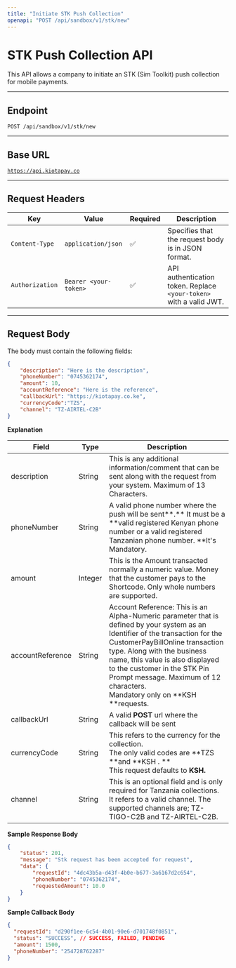 ```yaml
---
title: "Initiate STK Push Collection"
openapi: "POST /api/sandbox/v1/stk/new"
---
```


# STK Push Collection API

This API allows a company to initiate an STK (Sim Toolkit) push collection for mobile payments.

---

## **Endpoint**

`POST /api/sandbox/v1/stk/new`

---

## **Base URL**

[`https://api.kiotapay.co`](https://api.kiotapay.co)

---

## **Request Headers**

| Key             | Value                 | Required | Description                                                        |
| --------------- | --------------------- | -------- | ------------------------------------------------------------------ |
| `Content-Type`  | `application/json`    | ✅        | Specifies that the request body is in JSON format.                 |
| `Authorization` | `Bearer <your-token>` | ✅        | API authentication token. Replace `<your-token>` with a valid JWT. |

---

## **Request Body**

The body must contain the following fields:

```json
{
    "description": "Here is the description",
    "phoneNumber": "0745362174",
    "amount": 10,
    "accountReference": "Here is the reference",
    "callbackUrl": "https://kiotapay.co.ke",
	"currencyCode":"TZS",
    "channel": "TZ-AIRTEL-C2B"
}
```

**Explanation**

| Field            | Type    | Description                                                                                                                                                                                                                                                                                                                                           |
| ---------------- | ------- | ----------------------------------------------------------------------------------------------------------------------------------------------------------------------------------------------------------------------------------------------------------------------------------------------------------------------------------------------------- |
| description      | String  | This is any additional information/comment that can be sent along with the request from your system. Maximum of 13 Characters.                                                                                                                                                                                                                        |
| phoneNumber      | String  | A valid phone number where the push will be sent**.**  It must  be a **valid registered  Kenyan phone number or a valid registered Tanzanian phone number. **It's Mandatory.                                                                                                                                                                          |
| amount           | Integer | This is the Amount transacted normally a numeric value. Money that the customer pays to the Shortcode. Only whole numbers are supported.                                                                                                                                                                                                              |
| accountReference | String  | Account Reference: This is an Alpha-Numeric parameter that is defined by your system as an Identifier of the transaction for the CustomerPayBillOnline transaction type. Along with the business name, this value is also displayed to the customer in the STK Pin Prompt message. Maximum of 12 characters.<br />Mandatory only on **KSH **requests. |
| callbackUrl      | String  | A valid **POST**  url where the callback will be sent                                                                                                                                                                                                                                                                                                 |
| currencyCode     | String  | This refers to the currency for the collection.<br />The only valid codes are  **TZS  **and  **KSH . **<br />This request defaults to **KSH.**                                                                                                                                                                                                        |
| channel          | String  | This is an optional field and is only required for Tanzania collections.<br />It refers to a valid channel. The supported channels are; TZ-TIGO-C2B and TZ-AIRTEL-C2B.                                                                                                                                                                                |

__Sample Response Body__

```json
{
    "status": 201,
    "message": "Stk request has been accepted for request",
    "data": {
        "requestId": "4dc43b5a-d43f-4b0e-b677-3a6167d2c654",
        "phoneNumber": "0745362174",
        "requestedAmount": 10.0
    }
}
```

**Sample Callback Body**

```json
{
  "requestId": "d290f1ee-6c54-4b01-90e6-d701748f0851",
  "status": "SUCCESS", // SUCCESS, FAILED, PENDING
  "amount": 1500,
  "phoneNumber": "254728762287"
}
```